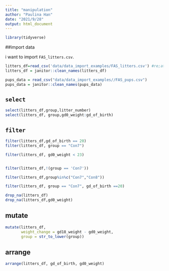 ```yaml
---
title: "manipulation"
author: "Paulina Han"
date: "2021/9/28"
output: html_document
---
```


```r
library(tidyverse)

```


##import data

i want to import `FAS_litters.csv`.

```r
litters_df=read_csv('data/data_import_examples/FAS_litters.csv') #re;ative
litters_df = janitor::clean_names(litters_df)

pups_data = read_csv("data/data_import_examples//FAS_pups.csv")
pups_data = janitor::clean_names(pups_data)

```

## `select`

```r
select(litters_df,group,litter_number)
select(litters_df, group,gd0_weight:gd_of_birth)
```


## `filter`
```r
filter(litters_df,gd_of_birth == 20)
filter(litters_df, group == "Con7")

filter(litters_df, gd0_weight < 23)


filter(litters_df,!(group == 'Con7'))

filter(litters_df,group%in%c("Con7","Con8"))

filter(litters_df, group == "Con7", gd_of_birth ==20)
```

```r

drop_na(litters_df)
drop_na(litters_df,gd0_weight)
```


## mutate

```r
mutate(litters_df,
       weight_change = gd18_weight - gd0_weight,
       group = str_to_lower(group))
```
## arrange
```r
arrange(litters_df, gd_of_birth, gd0_weight)
```


